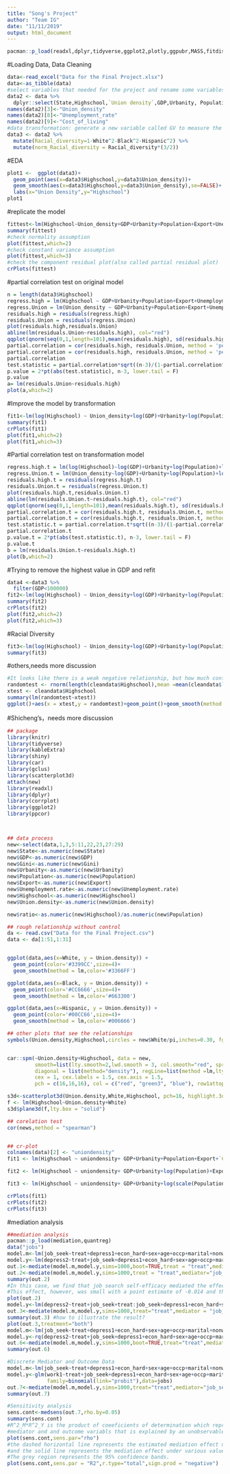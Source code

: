 ```yaml
---
title: "Song's Project"
author: "Team IG"
date: "11/11/2019"
output: html_document
---
```


```r
pacman::p_load(readxl,dplyr,tidyverse,ggplot2,plotly,ggpubr,MASS,fitdistrplus,mediation,geepack,conf,car)
```

#Loading Data, Data Cleaning
```r
data<-read_excel("Data for the Final Project.xlsx")
data<-as_tibble(data)
#select variables that needed for the project and rename some variables
data2 <- data %>% 
  dplyr::select(State,Highschool,`Union density`,GDP,Urbanity, Population, Export,`Unemployment rate`,`Cost of living`,Gini, White, Black, Hispanic)
names(data2)[3]<-"Union_density"
names(data2)[8]<-"Unemployment_rate"
names(data2)[9]<-"Cost_of_living"
#data transformation: generate a new variable called GV to measure the level of racial diversity
data3 <- data2 %>% 
  mutate(Racial_diversity=1-White^2-Black^2-Hispanic^2) %>%
  mutate(norm_Racial_diversity = Racial_diversity*(3/2))
```

#EDA
```r
plot1 <-  ggplot(data3)+
  geom_point(aes(x=data3$Highschool,y=data3$Union_density))+
  geom_smooth(aes(x=data3$Highschool,y=data3$Union_density),se=FALSE)+
  labs(x="Union Density",y="Highschool")
plot1
```

#replicate the model
```r
fittest<-lm(Highschool~Union_density+GDP+Urbanity+Population+Export+Unemployment_rate+Cost_of_living+Gini,data = data3)
summary(fittest)
#check normality assumption
plot(fittest,which=2)
#check constant variance assumption
plot(fittest,which=3)
#check the component residual plot(also called partial residual plot)
crPlots(fittest)
```

#partial correlation test on original model
```r
n = length(data3$Highschool)
regress.high = lm(Highschool ~ GDP+Urbanity+Population+Export+Unemployment_rate+Cost_of_living+Gini, data = data3)
regress.Union = lm(Union_density ~ GDP+Urbanity+Population+Export+Unemployment_rate+Cost_of_living+Gini, data = data3)
residuals.high = residuals(regress.high)
residuals.Union = residuals(regress.Union)
plot(residuals.high,residuals.Union)
abline(lm(residuals.Union~residuals.high), col="red")
qqplot(qnorm(seq(0,1,length=101),mean(residuals.high), sd(residuals.high)),residuals.high)
partial.correlation = cor(residuals.high, residuals.Union, method = 'pearson')
partial.correlation = cor(residuals.high, residuals.Union, method = 'pearson')
partial.correlation
test.statistic = partial.correlation*sqrt((n-3)/(1-partial.correlation^2))
p.value = 2*pt(abs(test.statistic), n-3, lower.tail = F)
p.value
a= lm(residuals.Union~residuals.high)
plot(a,which=2)
```

#Improve the model by transformation
```r
fit1<-lm(log(Highschool) ~ Union_density+log(GDP)+Urbanity+log(Population)+log(Export)+Unemployment_rate+log(Cost_of_living)+Gini,data = data3)
summary(fit1)
crPlots(fit1)
plot(fit1,which=2)
plot(fit1,which=3)
```

#Partial correlation test on transformation model
```r
regress.high.t = lm(log(Highschool)~log(GDP)+Urbanity+log(Population)+log(Export)+Unemployment_rate+Cost_of_living+Gini, data = data3)
regress.Union.t = lm(Union_density~log(GDP)+Urbanity+log(Population)+log(Export)+Unemployment_rate+Cost_of_living+Gini, data = data3)
residuals.high.t = residuals(regress.high.t)
residuals.Union.t = residuals(regress.Union.t)
plot(residuals.high.t,residuals.Union.t)
abline(lm(residuals.Union.t~residuals.high.t), col="red")
qqplot(qnorm(seq(0,1,length=101),mean(residuals.high.t), sd(residuals.high.t)),residuals.high.t)
partial.correlation.t = cor(residuals.high.t, residuals.Union.t, method = 'pearson')
partial.correlation.t = cor(residuals.high.t, residuals.Union.t, method = 'pearson')
test.statistic.t = partial.correlation.t*sqrt((n-3)/(1-partial.correlation.t^2))
partial.correlation.t
p.value.t = 2*pt(abs(test.statistic.t), n-3, lower.tail = F)
p.value.t
b = lm(residuals.Union.t~residuals.high.t)
plot(b,which=2)
```

#Trying to remove the highest value in GDP and refit
```r
data4 <-data3 %>% 
  filter(GDP<100000)
fit2<-lm(log(Highschool) ~ Union_density+log(GDP)+Urbanity+log(Population)+log(Export)+Unemployment_rate+Cost_of_living+Gini,data = data4)
summary(fit2)
crPlots(fit2)
plot(fit2,which=2)
plot(fit2,which=3)
```

#Racial Diversity
```r
fit3<-lm(log(Highschool) ~ Union_density+log(GDP)+Urbanity+log(Population)+log(Export)+Unemployment_rate+Cost_of_living+Gini+norm_Racial_diversity,data = data3)
summary(fit3)
```

#others,needs more discussion
```r
#It looks like there is a weak negative relationship, but how much confident can we deliver that message?
randomtest <- rnorm(length(cleandata$Highschool),mean =mean(cleandata$`Union density`), sd = sd(cleandata$`Union density`))
xtest <- cleandata$Highschool
summary(lm(randomtest~xtest))
ggplot()+aes(x = xtest,y = randomtest)+geom_point()+geom_smooth(method = "lm")
```

#Shicheng's，needs more discussion
```r
## package
library(knitr)
library(tidyverse)
library(kableExtra)
library(shiny)
library(car)
library(gclus)
library(scatterplot3d)
attach(new)
library(readxl)
library(dplyr)
library(corrplot)
library(ggplot2)
library(ppcor)



## data process
new<-select(data,1,3,5:11,22,23,27:29)
new$State<-as.numeric(new$State)
new$GDP<-as.numeric(new$GDP)
new$Gini<-as.numeric(new$Gini)
new$Urbanity<-as.numeric(new$Urbanity)
new$Population<-as.numeric(new$Population)
new$Export<-as.numeric(new$Export)
new$Unemployment.rate<-as.numeric(new$Unemployment.rate)
new$Highschool<-as.numeric(new$Highschool)
new$Union.density<-as.numeric(new$Union.density)

new$ratio<-as.numeric(new$Highschool)/as.numeric(new$Population)

## rough relationship without control
da <- read.csv("Data for the Final Project.csv")
data <- da[1:51,1:31]


ggplot(data,aes(x=White, y = Union.density)) + 
  geom_point(color='#3399CC',size=4)+
  geom_smooth(method = lm,color='#3366FF')

ggplot(data,aes(x=Black, y = Union.density)) + 
  geom_point(color='#CC6666',size=4)+
  geom_smooth(method = lm,color='#663300')

ggplot(data,aes(x=Hispanic, y = Union.density)) + 
  geom_point(color='#00CC66',size=4)+
  geom_smooth(method = lm,color='#006666')

## other plots that see the relationships
symbols(Union.density,Highschool,circles = new$White/pi,inches=0.30, fg="white", bg="lightblue") 


car::spm(~Union.density+Highschool, data = new,  
         smooth=list(lty.smooth=2,lwd.smooth = 3, col.smooth="red", spread = T, lty.spread=3, lwd.spread=2),  
         diagonal = list(method="density"), regLine=list(method =lm,lty=1,lwd=2,col="blue"), 
         cex = 1, cex.labels = 1.5, cex.axis = 1.5, 
         pch = c(16,16,16), col = c("red", "green3", "blue"), row1attop = T ) 

s3d<-scatterplot3d(Union.density,White,Highschool, pch=16, highlight.3d=TRUE,type="h") 
f <- lm(Highschool~Union.density+White) 
s3d$plane3d(f,lty.box = "solid")

## corelation test
cor(news,method = "spearman")


## cr-plot
colnames(data)[2] <- "uniondensity"
fit1 <- lm(Highschool ~ uniondensity+ GDP+Urbanity+Population+Export+`Cost of living`+`Unemployment rate`+Gini,data)

fit2 <- lm(Highschool ~ uniondensity+ GDP+Urbanity+log(Population)+Export+`Cost of living`+`Unemployment rate`+Gini,data)

fit3 <- lm(Highschool ~ uniondensity+ GDP+Urbanity+log(scale(Population^1/2))+scale(Export^1/2)+`Cost of living`+`Unemployment rate`+Gini,data)

crPlots(fit1)
crPlots(fit2)
crPlots(fit3)
```

#mediation analysis
```r
##mediation analysis
pacman::p_load(mediation,quantreg)
data("jobs")
model.m<-lm(job_seek~treat+depress1+econ_hard+sex+age+occp+marital+nonwhite+educ+income,data=jobs)
model.y<-lm(depress2~treat+job_seek+depress1+econ_hard+sex+age+occp+marital+nonwhite+educ+income,data=jobs)
out.1<-mediate(model.m,model.y,sims=1000,boot=TRUE,treat = "treat",mediator="job_seek")
out.2<-mediate(model.m,model.y,sims=1000,treat = "treat",mediator="job_seek")
summary(out.2)
#In this case, we find that job search self-efficacy mediated the effect of the treatment on depression in the negative direction.
#This effect, however, was small with a point estimate of -0.014 and the 95% confidence interval barely covers 0.
plot(out.2)
model.y<-lm(depress2~treat+job_seek+treat:job_seek+depress1+econ_hard+sex+age+occp+marital+nonwhite+educ+income,data=jobs)
out.3<-mediate(model.m,model.y,sims=1000,treat="treat",mediator = "job_seek")
summary(out.3) #how to illustrate the result?
plot(out.3,treatment="both")
model.m<-lm(job_seek~treat+depress1+econ_hard+sex+age+occp+marital+nonwhite+educ+income,data=jobs)
model.y<-rq(depress2~treat+job_seek+depress1+econ_hard+sex+age+occp+marital+nonwhite+educ+income,data=jobs)
out.6<-mediate(model.m,model.y,sims=1000,boot=TRUE,treat="treat",mediator="job_seek")
summary(out.6)

#Discrete Mediator and Outcome Data
model.m<-lm(job_seek~treat+depress1+econ_hard+sex+age+occp+marital+nonwhite+educ+income,data=jobs)
model.y<-glm(work1~treat+job_seek+depress1+econ_hard+sex+age+occp+marital+nonwhite+educ+income,
             family=binomial(link="probit"),data=jobs)
out.7<-mediate(model.m,model.y,sims=1000,treat="treat",mediator="job_seek")
summary(out.7)

#Sensitivity analysis
sens.cont<-medsens(out.7,rho.by=0.05)
summary(sens.cont)
#R^2_M*R^2_Y is the product of coeeficients of determination which represents the proportion of the previously unexplained variance in the
#mediator and and outcome variabls that is explained by an unobservable pretreatment unconfounder.
plot(sens.cont,sens.par="rho")
#the dashed horizontal line represents the estimated mediation effect under the sequential ignorability assumption,
#and the solid line represents the mediation effect under various values of p. 
#The grey region represents the 95% confidence bands.
plot(sens.cont,sens.par = "R2",r.type="total",sign.prod = "negative")
```

